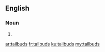 ==English==

===Noun===
{{head|en|plural}}

# {{plural of|tailbud|lang=en}}

[[ar:tailbuds]]
[[fr:tailbuds]]
[[ku:tailbuds]]
[[my:tailbuds]]